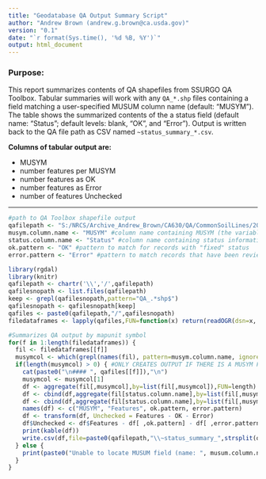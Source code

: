 ```yaml
---
title: "Geodatabase QA Output Summary Script"
author: "Andrew Brown (andrew.g.brown@ca.usda.gov)"
version: "0.1"
date: "`r format(Sys.time(), '%d %B, %Y')`"
output: html_document
---
```

### Purpose:
This report summarizes contents of QA shapefiles from SSURGO QA Toolbox. Tabular summaries will work with any `QA_*.shp` files containing a field matching a user-specified MUSUM column name (default: "MUSYM"). The table shows the summarized contents of the a status field (default name: "Status"; default levels: blank, "OK", and "Error"). Output is written back to the QA file path as CSV named `~status_summary_*.csv`.

__Columns of tabular output are:__

*  MUSYM
*  number features per MUSYM
*  number features as OK
*  number features as Error
*  number of features Unchecked
          
____

```r
#path to QA Toolbox shapefile output
qafilepath <- "S:/NRCS/Archive_Andrew_Brown/CA630/QA/CommonSoilLines/20180109"
musym.column.name <- "MUSYM" #column name containing MUSYM (the variable you are stratifying on)
status.column.name <- "Status" #column name containing status information you would like to summarize by MUSYM
ok.pattern <- "OK" #pattern to match for records with "fixed" status
error.pattern <- "Error" #pattern to match records that have been reviewed and determined to be an error needing further attention
```

```r
library(rgdal)
library(knitr)
qafilepath <- chartr('\\','/',qafilepath) 
qafilesnopath <- list.files(qafilepath)
keep <- grepl(qafilesnopath,pattern="QA_.*shp$")
qafilesnopath <- qafilesnopath[keep]
qafiles <- paste0(qafilepath,"/",qafilesnopath)
filedataframes <- lapply(qafiles,FUN=function(x) return(readOGR(dsn=x, verbose=F)@data))

#Summarizes QA output by mapunit symbol
for(f in 1:length(filedataframes)) {
  fil <- filedataframes[[f]]
  musymcol <- which(grepl(names(fil), pattern=musym.column.name, ignore.case = T))
  if(length(musymcol) > 0) { #ONLY CREATES OUTPUT IF THERE IS A MUSYM FIELD TO STRATIFY ON!
    cat(paste0("\n#### ", qafiles[[f]]),"\n")
    musymcol <- musymcol[1]
    df <- aggregate(fil[,musymcol],by=list(fil[,musymcol]),FUN=length)
    df <- cbind(df,aggregate(fil[status.column.name],by=list(fil[,musymcol]),FUN=function(x) return(sum(as.numeric(grepl(x, pattern=ok.pattern)))))[,2])
    df <- cbind(df,aggregate(fil[status.column.name],by=list(fil[,musymcol]),FUN=function(x) return(sum(as.numeric(grepl(x, pattern=error.pattern)))))[,2])
    names(df) <- c("MUSYM", "Features", ok.pattern, error.pattern)
    df <- transform(df, Unchecked = Features - OK - Error)
    df$Unchecked <- df$Features - df[ ,ok.pattern] - df[ ,error.pattern]
    print(kable(df))
    write.csv(df,file=paste0(qafilepath,"\\~status_summary_",strsplit(qafilesnopath[[f]],"\\.")[[1]][1],".csv"))
  } else {
    print(paste0("Unable to locate MUSUM field (name: ", musum.column.name))
  }
}
```
